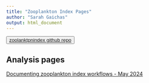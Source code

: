 ```yaml
---
title: "Zooplankton Index Pages"
author: "Sarah Gaichas"
output: html_document
---
```


<button>
    <a href="https://github.com/NOAA-EDAB/zooplanktonindex"> zoolanktpnindex github repo </a>
</button>


<!-- ADD LINKS BELOW, note, using the RMD link syntax will open the presentation in the same tab, which is annoying. Use the html with the "_blank" to fix that behavior -->

## Analysis pages
 

<a href="https://noaa-edab.github.io/zooplanktonindex/ZoopVASTworkflow.html" target="_blank"> Documenting zooplankton index workflows - May 2024 </a> 

